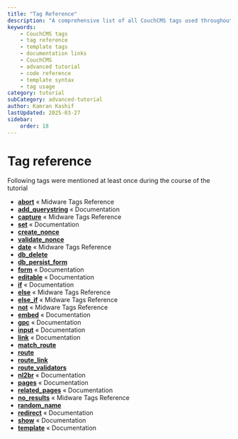 ---
title: "Tag Reference"
description: "A comprehensive list of all CouchCMS tags used throughout the advanced tutorial, including links to their detailed documentation and usage examples."
keywords:
    - CouchCMS tags
    - tag reference
    - template tags
    - documentation links
    - CouchCMS
    - advanced tutorial
    - code reference
    - template syntax
    - tag usage
category: tutorial
subCategory: advanced-tutorial
author: Kamran Kashif
lastUpdated: 2025-03-27
sidebar:
    order: 18
---

# Tag reference

Following tags were mentioned at least once during the course of the tutorial

- [**abort**](https://github.com/trendoman/Midware/tree/main/tags-reference/abort.md) « Midware Tags Reference
- [**add_querystring**](https://docs.couchcms.com/tags-reference/if.html) « Documentation
- [**capture**](https://github.com/trendoman/Midware/tree/main/tags-reference/capture.md) « Midware Tags Reference
- [**set**](https://docs.couchcms.com/tags-reference/if.html) « Documentation
- [**create_nonce**]()
- [**validate_nonce**]()
- [**date**](https://github.com/trendoman/Midware/tree/main/tags-reference/date.md) « Midware Tags Reference
- [**db_delete**]()
- [**db_persist_form**]()
- [**form**](https://docs.couchcms.com/tags-reference/form.html) « Documentation
- [**editable**](https://docs.couchcms.com/tags-reference/editable.html) « Documentation
- [**if**](https://docs.couchcms.com/tags-reference/if.html) « Documentation
- [**else**](https://github.com/trendoman/Midware/tree/main/tags-reference/else.md) « Midware Tags Reference
- [**else_if**](https://github.com/trendoman/Midware/tree/main/tags-reference/else_if.md) « Midware Tags Reference
- [**not**](https://github.com/trendoman/Midware/tree/main/tags-reference/not.md) « Midware Tags Reference
- [**embed**](https://docs.couchcms.com/tags-reference/embed.html) « Documentation
- [**gpc**](https://docs.couchcms.com/tags-reference/gpc.html) « Documentation
- [**input**](https://docs.couchcms.com/tags-reference/input.html) « Documentation
- [**link**](https://docs.couchcms.com/tags-reference/link.html) « Documentation
- [**match_route**]()
- [**route**]()
- [**route_link**]()
- [**route_validators**]()
- [**nl2br**](https://docs.couchcms.com/tags-reference/nl2br.html) « Documentation
- [**pages**](https://docs.couchcms.com/tags-reference/pages.html) « Documentation
- [**related_pages**](https://docs.couchcms.com/tags-reference/related_pages.html) « Documentation
- [**no_results**](https://github.com/trendoman/Midware/tree/main/tags-reference/no_results.md) « Midware Tags Reference
- [**random_name**]()
- [**redirect**](https://docs.couchcms.com/tags-reference/redirect.html) « Documentation
- [**show**](https://docs.couchcms.com/tags-reference/show.html) « Documentation
- [**template**](https://docs.couchcms.com/tags-reference/template.html) « Documentation
